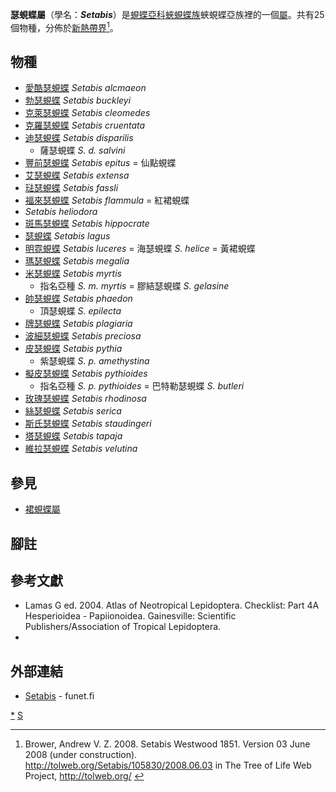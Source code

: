 {{NoteTA
|G1=Butterfly
}}
{{Automatic Taxobox
| taxon = Setabis
| image = Illustrations of new species of exotic butterflies Erycina, Symmachia, &c.jpg
| image_width = 300px
| image_caption = [[克萊瑟蜆蝶|克萊瑟蜆蝶]]（第二行右）<br />''Setabis cleomedes''
| authority = Westwood, [1851]
| type_species = [[米瑟蜆蝶|米瑟蜆蝶]]<br />''Aricoris (Setabis) myrtis''
| type_species_authority = Westwood, 1851
| subdivision_ranks = 物種
| subdivision = 
共25種，詳閱正文。
| synonyms =
* ''Setabis'' <small>Doubleday 1847</small>
* ''Arotes'' <small>Westwood 1851</small>
* ''Orimba'' <small>Herrich-Schäffer 1853</small>
* ''Erchia'' <small>Walker 1854</small>
* ''Catagrammina'' <small>H. W. Bates 1868</small>
* ''Pseuderchia'' <small>W. F. Kirby 1892</small>
}}

'''瑟蜆蝶屬'''（學名：'''''Setabis'''''）是[[蜆蝶亞科|蜆蝶亞科]][[蛺蜆蝶族|蛺蜆蝶族]]蛺蜆蝶亞族裡的一個[[屬|屬]]。共有25個物種，分佈於[[新熱帶界|新熱帶界]]<ref>Brower, Andrew V. Z. 2008. Setabis Westwood 1851. Version 03 June 2008 (under construction). http://tolweb.org/Setabis/105830/2008.06.03 {{Wayback|url=http://tolweb.org/Setabis/105830/2008.06.03 |date=20191201001758 }} in The Tree of Life Web Project, http://tolweb.org/ {{Wayback|url=http://tolweb.org/ |date=20110515100516 }} {{en}}</ref>。

== 物種 ==
* [[愛酷瑟蜆蝶|愛酷瑟蜆蝶]] ''Setabis alcmaeon''
* [[勃瑟蜆蝶|勃瑟蜆蝶]] ''Setabis buckleyi''
* [[克萊瑟蜆蝶|克萊瑟蜆蝶]] ''Setabis cleomedes''
* [[克羅瑟蜆蝶|克羅瑟蜆蝶]] ''Setabis cruentata''
* [[迪瑟蜆蝶|迪瑟蜆蝶]] ''Setabis disparilis''
** 薩瑟蜆蝶 ''S. d. salvini''
* [[豐前瑟蜆蝶|豐前瑟蜆蝶]] ''Setabis epitus'' = 仙點蜆蝶
* [[艾瑟蜆蝶|艾瑟蜆蝶]] ''Setabis extensa''
* [[琺瑟蜆蝶|琺瑟蜆蝶]] ''Setabis fassli''
* [[福來瑟蜆蝶|福來瑟蜆蝶]] ''Setabis flammula'' = 紅裙蜆蝶
* ''Setabis heliodora''
* [[斑馬瑟蜆蝶|斑馬瑟蜆蝶]] ''Setabis hippocrate''
* [[瑟蜆蝶|瑟蜆蝶]] ''Setabis lagus''
* [[明霓蜆蝶|明霓蜆蝶]] ''Setabis luceres'' = 海瑟蜆蝶 ''S. helice'' = 黃裙蜆蝶
* [[瑪瑟蜆蝶|瑪瑟蜆蝶]] ''Setabis megalia''
* [[米瑟蜆蝶|米瑟蜆蝶]] ''Setabis myrtis''
** 指名亞種 ''S. m. myrtis'' = 膠結瑟蜆蝶 ''S. gelasine''
* [[帥瑟蜆蝶|帥瑟蜆蝶]] ''Setabis phaedon''
** 頂瑟蜆蝶 ''S. epilecta''
* [[牌瑟蜆蝶|牌瑟蜆蝶]] ''Setabis plagiaria''
* [[波細瑟蜆蝶|波細瑟蜆蝶]] ''Setabis preciosa''
* [[皮瑟蜆蝶|皮瑟蜆蝶]] ''Setabis pythia''
** 紫瑟蜆蝶 ''S. p. amethystina''
* [[擬皮瑟蜆蝶|擬皮瑟蜆蝶]] ''Setabis pythioides''
** 指名亞種 ''S. p. pythioides'' = 巴特勒瑟蜆蝶 ''S. butleri''
* [[玫瑰瑟蜆蝶|玫瑰瑟蜆蝶]] ''Setabis rhodinosa''
* [[絲瑟蜆蝶|絲瑟蜆蝶]] ''Setabis serica''
* [[斯氏瑟蜆蝶|斯氏瑟蜆蝶]] ''Setabis staudingeri''
* [[塔瑟蜆蝶|塔瑟蜆蝶]] ''Setabis tapaja''
* [[維拉瑟蜆蝶|維拉瑟蜆蝶]] ''Setabis velutina''

== 參見 ==
* [[裙蜆蝶屬|裙蜆蝶屬]]

== 腳註 ==
<references/>

== 參考文獻 ==
{{Commons category|Setabis}}
{{Wikispecies|Setabis}}
* Lamas G ed. 2004. Atlas of Neotropical Lepidoptera. Checklist: Part 4A Hesperioidea - Papiionoidea. Gainesville: Scientific Publishers/Association of Tropical Lepidoptera.
* {{Cite book | author = 寿建新, 周尧, 李宇飞 | title = 世界蝴蝶分類名錄 | location = 中國 | publisher = 陝西科學技術出版社 | date = 2006-04-01 | ISBN = 9787536936768}}

== 外部連結 ==
* [http://ftp.funet.fi/pub/sci/bio/life/insecta/lepidoptera/ditrysia/papilionoidea/riodinidae/setabis/ Setabis] - funet.fi

{{蜆蝶亞科}}
{{Taxonbar|from=Q1762485}}

[[Category:瑟蜆蝶屬|*]]
[[Category:蛺蜆蝶族|S]]